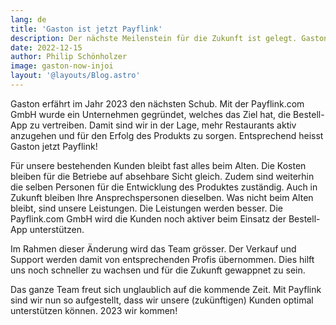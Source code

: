```yaml
---
lang: de
title: 'Gaston ist jetzt Payflink'
description: Der nächste Meilenstein für die Zukunft ist gelegt. Gaston wird besser, grösser und erhält einen neuen Namen.
date: 2022-12-15
author: Philip Schönholzer
image: gaston-now-injoi
layout: '@layouts/Blog.astro'
---
```


Gaston erfährt im Jahr 2023 den nächsten Schub. Mit der Payflink.com GmbH wurde ein Unternehmen gegründet, welches das Ziel hat, die Bestell-App zu vertreiben. Damit sind wir in der Lage, mehr Restaurants aktiv anzugehen und für den Erfolg des Produkts zu sorgen. Entsprechend heisst Gaston jetzt Payflink!

Für unsere bestehenden Kunden bleibt fast alles beim Alten. Die Kosten bleiben für die Betriebe auf absehbare Sicht gleich. Zudem sind weiterhin die selben Personen für die Entwicklung des Produktes zuständig. Auch in Zukunft bleiben Ihre Ansprechspersonen dieselben. Was nicht beim Alten bleibt, sind unsere Leistungen. Die Leistungen werden besser. Die Payflink.com GmbH wird die Kunden noch aktiver beim Einsatz der Bestell-App unterstützen.

Im Rahmen dieser Änderung wird das Team grösser. Der Verkauf und Support werden damit von entsprechenden Profis übernommen. Dies hilft uns noch schneller zu wachsen und für die Zukunft gewappnet zu sein.

Das ganze Team freut sich unglaublich auf die kommende Zeit. Mit Payflink sind wir nun so aufgestellt, dass wir unsere (zukünftigen) Kunden optimal unterstützen können. 2023 wir kommen!
